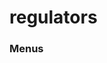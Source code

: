 # regulators


### Menus
<ul className='grid grid-cols-1 md:grid-cols-2 lg:grid-cols-3 xl:grid-cols-4 gap-4 -ml-6'>
<ReferenceCard
    title="SEC"
    description="schema_files, sic_search, symbol_map, institutions_search, cik_map, rss_litigation"
    url="regulators/sec"
/>
</ul>

